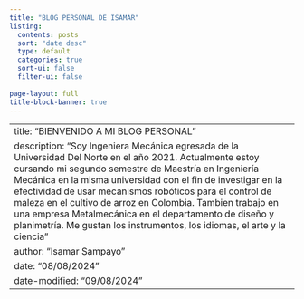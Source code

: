 ```yaml
---
title: "BLOG PERSONAL DE ISAMAR"
listing:
  contents: posts
  sort: "date desc"
  type: default
  categories: true
  sort-ui: false
  filter-ui: false
   
page-layout: full
title-block-banner: true
---
```


---
title: "BIENVENIDO A MI BLOG PERSONAL"
description: "Soy Ingeniera Mecánica egresada de la Universidad Del Norte en el año 2021. Actualmente estoy cursando mi segundo semestre de Maestría en Ingeniería Mecánica en la misma universidad con el fin de investigar en la efectividad de usar mecanismos robóticos para el control de maleza en el cultivo de arroz en Colombia. Tambien trabajo en una empresa Metalmecánica en el departamento de diseño y planimetría. Me gustan los instrumentos, los idiomas, el arte y la ciencia"
author: "Isamar Sampayo"
date: "08/08/2024"
date-modified: "09/08/2024"
---

